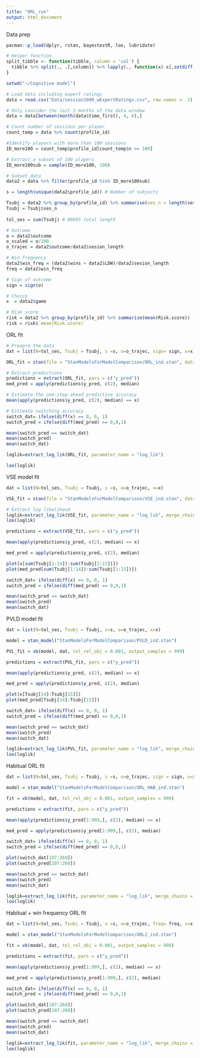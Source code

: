 ---
title: "ORL_run"
output: html_document
---

Data prep

```{r}
pacman::p_load(dplyr, rstan, bayestestR, loo, lubridate)

# Helper function
split_tibble <- function(tibble, column = 'col') {
  tibble %>% split(., .[,column]) %>% lapply(., function(x) x[,setdiff(names(x),column)])
}

setwd("~/Cognitive model")

# Load data including expert ratings
data = read.csv("Data/session1000_wExpertRatings.csv", row.names =  1)

# Only consider the last 3 months of the data window
data = data[between(month(data$time_first), 4, 6),]

# Count number of sessions per player
count_temp = data %>% count(profile_id) 

#Identify players with more than 100 sessions
ID_more100 = count_temp$profile_id[count_temp$n >= 100]

# Extract a subset of 100 players
ID_more100sub = sample(ID_more100, 100)

# Subset data
data2 = data %>% filter(profile_id %in% ID_more100sub)

s = length(unique(data2$profile_id)) # Number of subjects

Tsubj = data2 %>% group_by(profile_id) %>% summarise(ses_n = length(session_no)) # Number of sessions per subject
Tsubj = Tsubj$ses_n
 
tol_ses = sum(Tsubj) # 80695 total length

# Outcome
o = data2$outcome
o_scaled = o/100
o_trajec = data2$outcome/data2$sesion_length

# Win frequency
data2$win_freq = (data2$wins + data2$LDW)/data2$sesion_length  
freq = data2$win_freq

# Sign of outcome
sign = sign(o)

# Choice
x  = data2$game

# Risk score
risk = data2 %>% group_by(profile_id) %>% summarise(mean(Risk.score))
risk = risk$`mean(Risk.score)` 
```

ORL fit
```{r}
# Preapre the data
dat = list(N=tol_ses, Tsubj = Tsubj, s =s, o=o_trajec, sign= sign, x=x)

ORL_fit = stan(file = "StanModelsForModelComparison/ORL_ind.stan", data = dat, cores = 4, chains = 4, iter = 4000, warmup =  1500, thin = 2)

# Extract predictions
predictions = extract(ORL_fit, pars = c("y_pred"))
med_pred = apply(predictions$y_pred, c(2), median)

# Estimate the one-step-ahead predictive accuracy
mean(apply(predictions$y_pred, c(2), median) == x)

# Estimate switching accuracy
switch_dat= ifelse(diff(x) == 0, 0, 1) 
switch_pred = ifelse(diff(med_pred) == 0,0,1)

mean(switch_pred == switch_dat) 
mean(switch_pred) 
mean(switch_dat)

loglik=extract_log_lik(ORL_fit, parameter_name = "log_lik")

loo(loglik)

```


VSE model fit
```{r}
dat = list(N=tol_ses, Tsubj = Tsubj, s =s, o=o_trajec, x=x)

VSE_fit = stan(file = "StanModelsForModelComparison/VSE_ind.stan", data = dat, cores = 4, chains = 4, iter = 4000, warmup =  1500, thin = 2)

# Extract log likelihood 
loglik=extract_log_lik(VSE_fit, parameter_name = "log_lik", merge_chains = TRUE)
loo(loglik)

predictions = extract(VSE_fit, pars = c("y_pred"))

mean(apply(predictions$y_pred, c(2), median) == x) 

med_pred = apply(predictions$y_pred, c(2), median)

plot(x[sum(Tsubj[1:14]):sum(Tsubj[1:15])])
plot(med_pred[sum(Tsubj[1:14]):sum(Tsubj[1:15])])

switch_dat= ifelse(diff(x) == 0, 0, 1)
switch_pred = ifelse(diff(med_pred) == 0,0,1)

mean(switch_pred == switch_dat) 
mean(switch_pred) 
mean(switch_dat)

```

PVLD model fit

```{r}

dat = list(N=tol_ses, Tsubj = Tsubj, s=s, o=o_trajec, x=x)

model = stan_model("StanModelsForModelComparison/PVLD_ind.stan")

PVL_fit = vb(model, dat, tol_rel_obj = 0.001, output_samples = 999) 

predictions = extract(PVL_fit, pars = c("y_pred"))

mean(apply(predictions$y_pred, c(2), median) == x) 

med_pred = apply(predictions$y_pred, c(2), median)

plot(x[Tsubj[14]:Tsubj[15]])
plot(med_pred[Tsubj[14]:Tsubj[15]])

switch_dat= ifelse(diff(x) == 0, 0, 1)
switch_pred = ifelse(diff(med_pred) == 0,0,1)

mean(switch_pred == switch_dat) 
mean(switch_pred) 
mean(switch_dat)

loglik=extract_log_lik(PVL_fit, parameter_name = "log_lik", merge_chains = TRUE)
loo(loglik)

```

Habitual ORL fit 


```{r}
dat = list(N=tol_ses, Tsubj = Tsubj, s =s, o=o_trajec, sign = sign, x=x)

model = stan_model("StanModelsForModelComparison/ORL_HAB_ind.stan")

fit = vb(model, dat, tol_rel_obj = 0.001, output_samples = 999)

predictions = extract(fit, pars = c("y_pred"))

mean(apply(predictions$y_pred[1:999,], c(2), median) == x) 

med_pred = apply(predictions$y_pred[1:999,], c(2), median)

switch_dat= ifelse(diff(x) == 0, 0, 1)
switch_pred = ifelse(diff(med_pred) == 0,0,1)

plot(switch_dat[107:260])
plot(switch_pred[107:260])

mean(switch_pred == switch_dat) 
mean(switch_pred) 
mean(switch_dat)

loglik=extract_log_lik(fit, parameter_name = "log_lik", merge_chains = TRUE)
loo(loglik)


```

Habitual + win frequency ORL fit

```{r}
dat = list(N=tol_ses, Tsubj = Tsubj, s =s, o=o_trajec, freq= freq, x=x)

model = stan_model("StanModelsForModelComparison/ORL2_ind.stan")

fit = vb(model, dat, tol_rel_obj = 0.001, output_samples = 999)

predictions = extract(fit, pars = c("y_pred"))

mean(apply(predictions$y_pred[1:999,], c(2), median) == x) 

med_pred = apply(predictions$y_pred[1:999,], c(2), median)

switch_dat= ifelse(diff(x) == 0, 0, 1)
switch_pred = ifelse(diff(med_pred) == 0,0,1)

plot(switch_dat[107:260])
plot(switch_pred[107:260])

mean(switch_pred == switch_dat) 
mean(switch_pred) 
mean(switch_dat)

loglik=extract_log_lik(fit, parameter_name = "log_lik", merge_chains = TRUE)
loo(loglik)

```

